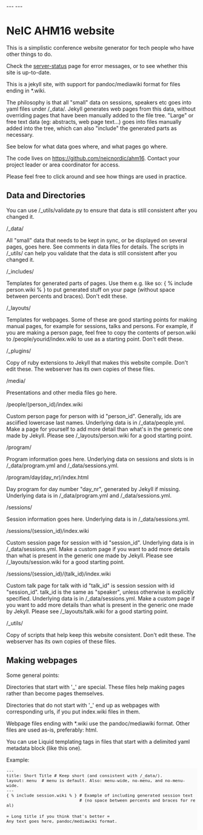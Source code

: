 ---
---
= NeIC AHM16 website =

This is a simplistic conference website generator for
tech people who have other things to do.

Check the [[server-status]] page for error messages,
or to see whether this site is up-to-date.

This is a jekyll site, with support for pandoc/mediawiki
format for files ending in *.wiki.

The philosophy is that all "small" data on sessions,
speakers etc goes into yaml files under /_data/. Jekyll
generates web pages from this data, without overriding
pages that have been manually added to the file tree.
"Large" or free text data (eg: abstracts, web page text...)
goes into files manually added into the tree, which can
also "include" the generated parts as necessary. 

See below for what data goes where, and what pages go where.

The code lives on [https://github.com/neicnordic/ahm16 https://github.com/neicnordic/ahm16]. 
Contact your project leader or area coordinator for access.

Please feel free to click around and see how things are used in practice.

== Data and Directories ==
You can use /_utils/validate.py to ensure that data is
still consistent after you changed it. 

; /_data/
All "small" data that needs to be kept in sync, or be
displayed on several pages, goes here. 
See comments in data files for details. The scripts in
/_utils/ can help you validate that 
the data is still consistent after you changed it.

; /_includes/
Templates for generated parts of pages. Use them e.g. like so: { % include person.wiki % } to
put generated stuff on your page (without space between percents and braces). Don't edit these.

; /_layouts/
Templates for webpages. Some of these are good starting points for making manual pages, for 
example for sessions, talks and persons. For example, if you are making a person page, feel 
free to copy the contents of person.wiki to /people/yourid/index.wiki to use as a starting 
point. Don't edit these.  

; /_plugins/
Copy of ruby extensions to Jekyll that makes this website compile. Don't edit these. The 
webserver has its own copies of these files.

; /media/
Presentations and other media files go here.

; /people/(person_id)/index.wiki
Custom person page for person with id "person_id". Generally, ids are asciified lowercase last 
names. Underlying data is in /_data/people.yml. Make a page for yourself to add more detail 
than what's in the generic one made by Jekyll. Please see /_layouts/person.wiki for a good 
starting point.

; /program/
Program information goes here. Underlying data on sessions and slots is in /_data/program.yml 
and /_data/sessions.yml.

; /program/day(day_nr)/index.html
Day program for day number "day_nr", generated by Jekyll if missing. Underlying data is in 
/_data/program.yml and /_data/sessions.yml.

; /sessions/
Session information goes here. Underlying data is in /_data/sessions.yml.

; /sessions/(session_id)/index.wiki
Custom session page for session with id "session_id". Underlying data is in /_data/sessions.yml. 
Make a custom page if you want to add more details than what is present in the generic one made
by Jekyll. Please see /_layouts/session.wiki for a good starting point.

; /sessions/(session_id)/(talk_id)/index.wiki
Custom talk page for talk with id "talk_id" is session session with id "session_id". talk_id is 
the same as "speaker", unless otherwise is explicitly specified. Underlying data is in 
/_data/sessions.yml. Make a custom page if you want to add more details than what is present in 
the generic one made by Jekyll. Please see /_layouts/talk.wiki for a good starting point.

; /_utils/
Copy of scripts that help keep this website consistent. Don't edit these. The webserver has its 
own copies of these files.

== Making webpages ==
Some general points:

Directories that start with '_' are special. These files help making pages rather than become pages themselves.

Directories that do not start with '_' end up as webpages with corresponding urls, if you put index.wiki files in them. 

Webpage files ending with *.wiki use the pandoc/mediawiki format. Other files are used as-is, preferably: html.  

You can use Liquid templating tags in files that start with a delimited yaml metadata block (like this one). 

Example: 
<div style="font-size: small; background-color: #fafafa;">
 ---
 title: Short Title # Keep short (and consistent with /_data/).
 layout: menu  # menu is default. Also: menu-wide, no-menu, and no-menu-wide. 
 ---
 { % include session.wiki % } # Example of including generated session text 
                              # (no space between percents and braces for real)
 
 = Long title if you think that's better =
 Any text goes here, pandoc/mediawiki format.
 
 
</div>
